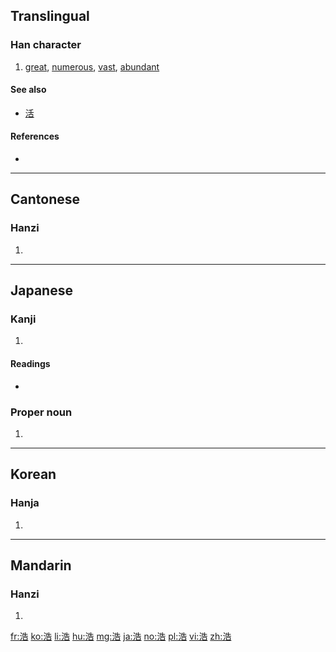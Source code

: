 {{also|澔}}
==Translingual==

===Han character===
{{Han char|rn=85|rad=水|as=07|sn=10|four=34161|canj=EHGR}}

# [[great]], [[numerous]], [[vast]], [[abundant]]

====See also====
* [[活]] <!-- Graphically similar -->

====References====
* {{Han ref|kx=0624.150|dkj=17479|dj=1022.020|hdz=31626.010|uh=6D69|ud=28009|bh=AF45|bd=44869}}

----

==Cantonese==

===Hanzi===
{{yue-hanzi|jyut=hou5|y=hou5}}

# {{defn|lang=yue|sort=水07}}

----

==Japanese==

===Kanji===
{{ja-kanji|grade=|rs=水07}}

# {{defn|lang=ja|sort=水07}}

====Readings====
* {{ja-readings|goon=[[ごう]] (gō)|kanon=[[こう]] (kō)|kun=[[ひろい]] (hiroi), [[おおきい]] (ōkii)}}

===Proper noun===
{{ja-pos|proper|ひろし}} 

# {{given name|male|lang=ja|sort=ひろし}}

----

==Korean==

===Hanja===
{{ko-hanja|hangeul=호|eumhun=|rv=ho|mr=ho|y=ho}}

# {{defn|lang=ko|sort=水07}}

----

==Mandarin==

===Hanzi===
{{cmn-hanzi|pin=[[hào]] ([[hao4]])|wg=hao<sup>4</sup>}}

# {{defn|lang=cmn|sort=水07}}

[[fr:浩]]
[[ko:浩]]
[[li:浩]]
[[hu:浩]]
[[mg:浩]]
[[ja:浩]]
[[no:浩]]
[[pl:浩]]
[[vi:浩]]
[[zh:浩]]